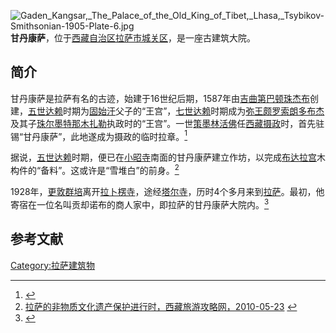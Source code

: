 [[File:Gaden_Kangsar,_The_Palace_of_the_Old_King_of_Tibet,_Lhasa,_Tsybikov-Smithsonian-1905-Plate-6.jpg|thumb]]
'''甘丹康萨'''，位于[[西藏自治区|西藏自治区]][[拉萨市|拉萨市]][[城关区_(拉萨市)|城关区]]，是一座古建筑大院。

==简介==
甘丹康萨是拉萨有名的古迹，始建于16世纪后期，1587年由[[吉曲第巴顿珠杰布|吉曲第巴顿珠杰布]]创建，[[五世达赖|五世达赖]]时期为[[固始汗|固始汗]]父子的“王宫”，[[七世达赖|七世达赖]]时期成为[[颇罗鼐|弥王颇罗索朗多布杰]]及其子[[珠尔墨特那木札勒|珠尔墨特那木扎勒]]执政时的“王宫”。一世[[策墨林活佛|策墨林活佛]]任[[西藏摄政|西藏摄政]]时，首先驻锡“甘丹康萨”，此地遂成为摄政的临时拉章。<ref name=sdl>{{Cite web |url=http://www.tibet.cn/periodical/xzyj/2004/02/200705/t20070514_235691.html |title=布琼，拉萨四大“林”的历史由来，西藏研究2004年第2期 |access-date=2013-08-17 |archive-date=2013-08-07 |archive-url=https://archive.is/20130807172027/http://www.tibet.cn/periodical/xzyj/2004/02/200705/t20070514_235691.html |dead-url=no }}</ref>

据说，[[五世达赖|五世达赖]]时期，便已在[[小昭寺|小昭寺]]南面的甘丹康萨建立作坊，以完成[[布达拉宫|布达拉宫]]木构件的“备料”。这或许是“雪堆白”的前身。<ref>[http://www.57tibet.com/tibet/Html/201052303848-1.Html 拉萨的非物质文化遗产保护进行时，西藏旅游攻略网，2010-05-23] {{webarchive|url=https://web.archive.org/web/20130825185701/http://www.57tibet.com/tibet/Html/201052303848-1.html |date=2013-08-25 }}</ref>

1928年，[[更敦群培|更敦群培]]离开[[拉卜楞寺|拉卜楞寺]]，途经[[塔尔寺|塔尔寺]]，历时4个多月来到[[拉萨|拉萨]]。最初，他寄宿在一位名叫贡却诺布的商人家中，即拉萨的甘丹康萨大院内。<ref>{{Cite web |url=http://www.foyuan.net/article-171509-1.html |title=次旺扎西，西藏现代美术的开端——谈更敦群培及其绘画作品，西藏研究2007年第04期 |access-date=2013-08-17 |archive-date=2019-05-20 |archive-url=https://web.archive.org/web/20190520145114/http://www.foyuan.net/article-171509-1.html |dead-url=no }}</ref>

==参考文献==
{{reflist}}

{{拉萨地标}}
[[Category:拉萨建筑物|Category:拉萨建筑物]]
